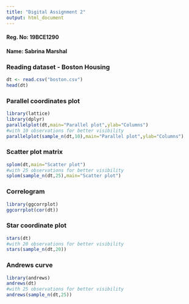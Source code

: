 ---
title: "Digital Assignment 2"
output: html_document
---

#### Reg. No: 19BCE1290
#### Name: Sabrina Marshal

### Reading dataset - Boston Housing
```{r}
dt <- read.csv("boston.csv")
head(dt)
```

### Parallel coordinates plot
```{r}
library(lattice)
library(dplyr)
parallelplot(dt,main="Parallel plot",ylab="Columns")
#with 10 observations for better visibility
parallelplot(sample_n(dt,10),main="Parallel plot",ylab="Columns")
```

### Scatter plot matrix
```{r}
splom(dt,main="Scatter plot")
#with 25 observations for better visibility
splom(sample_n(dt,25),main="Scatter plot")
```

### Correlogram
```{r}
library(ggcorrplot)
ggcorrplot(cor(dt))
```

### Star coordinate plot
```{r}
stars(dt)
#with 20 observations for better visibility
stars(sample_n(dt,20))
```

### Andrews curve
```{r}
library(andrews)
andrews(dt)
#with 25 observations for better visibility
andrews(sample_n(dt,25))
```

